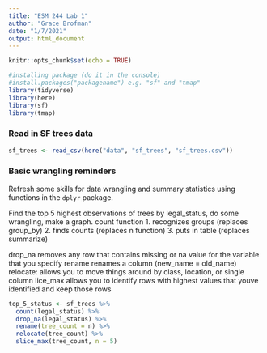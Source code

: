 ```yaml
---
title: "ESM 244 Lab 1"
author: "Grace Brofman"
date: "1/7/2021"
output: html_document
---
```


```r
knitr::opts_chunk$set(echo = TRUE)

#installing package (do it in the console)
#install.packages("packagename") e.g. "sf" and "tmap"
library(tidyverse)
library(here)
library(sf)
library(tmap)

```

### Read in SF trees data

```r
sf_trees <- read_csv(here("data", "sf_trees", "sf_trees.csv"))

```

### Basic wrangling reminders

Refresh some skills for data wrangling and summary statistics using functions in the `dplyr` package.

Find the top 5 highest observations of trees by legal_status, do some wrangling, make a graph.
count function
1. recognizes groups (replaces group_by)
2. finds counts (replaces n function)
3. puts in table (replaces summarize)

drop_na removes any row that contains missing or na value for the variable that you specify
rename renames a column (new_name = old_name)
relocate: allows you to move things around by class, location, or single column
lice_max allows you to identify rows with highest values that youve identified and keep those rows
```r
top_5_status <- sf_trees %>% 
  count(legal_status) %>% 
  drop_na(legal_status) %>% 
  rename(tree_count = n) %>% 
  relocate(tree_count) %>% 
  slice_max(tree_count, n = 5)
  

```








